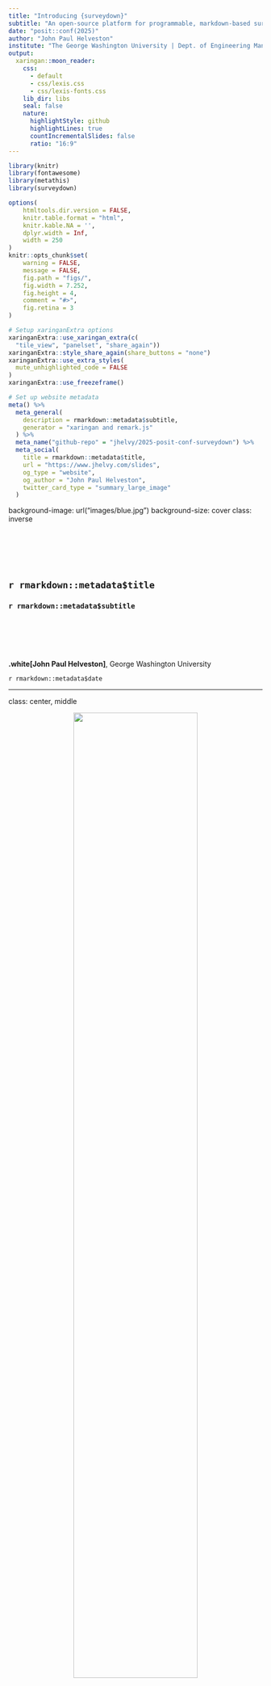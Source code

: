 ```yaml
---
title: "Introducing {surveydown}"
subtitle: "An open-source platform for programmable, markdown-based surveys"
date: "posit::conf(2025)"
author: "John Paul Helveston"
institute: "The George Washington University | Dept. of Engineering Management and Systems Engineering"
output:
  xaringan::moon_reader:
    css:
      - default
      - css/lexis.css
      - css/lexis-fonts.css
    lib_dir: libs
    seal: false
    nature:
      highlightStyle: github
      highlightLines: true
      countIncrementalSlides: false
      ratio: "16:9"
---
```


```r
library(knitr)
library(fontawesome)
library(metathis)
library(surveydown)

options(
    htmltools.dir.version = FALSE,
    knitr.table.format = "html",
    knitr.kable.NA = '',
    dplyr.width = Inf,
    width = 250
)
knitr::opts_chunk$set(
    warning = FALSE,
    message = FALSE,
    fig.path = "figs/",
    fig.width = 7.252,
    fig.height = 4,
    comment = "#>",
    fig.retina = 3
)

# Setup xaringanExtra options
xaringanExtra::use_xaringan_extra(c(
  "tile_view", "panelset", "share_again"))
xaringanExtra::style_share_again(share_buttons = "none")
xaringanExtra::use_extra_styles(
  mute_unhighlighted_code = FALSE
)
xaringanExtra::use_freezeframe()

# Set up website metadata
meta() %>%
  meta_general(
    description = rmarkdown::metadata$subtitle,
    generator = "xaringan and remark.js"
  ) %>%
  meta_name("github-repo" = "jhelvy/2025-posit-conf-surveydown") %>%
  meta_social(
    title = rmarkdown::metadata$title,
    url = "https://www.jhelvy.com/slides",
    og_type = "website",
    og_author = "John Paul Helveston",
    twitter_card_type = "summary_large_image"
  )
```

background-image: url("images/blue.jpg")
background-size: cover
class: inverse

<br><br><br><br>

## `r rmarkdown::metadata$title`

### `r rmarkdown::metadata$subtitle`

<br><br><br><br>

**.white[John Paul Helveston]**, George Washington University

`r rmarkdown::metadata$date`

---

class: center, middle

<center>
<img src="images/demo.gif" width=70%>
</center>

---

background-image: url("images/images/Slide1.png")
background-size: cover

---

background-image: url("images/images/Slide2.png")
background-size: cover

---

background-image: url("images/images/Slide3.png")
background-size: cover

---

background-image: url("images/images/Slide4.png")
background-size: cover

---

background-image: url("images/images/Slide5.png")
background-size: cover

---

background-image: url("images/images/Slide6.png")
background-size: cover

---

background-image: url("images/images/Slide7.png")
background-size: cover

---

background-image: url("images/images/Slide8.png")
background-size: cover

---

class: center, middle, inverse

# Wouldn't it be nice if there was a<br>"Quarto" for surveys?

--

<center>
<img src="images/logo_surveydown.png" width=300>
</center>

---

class: middle 

.leftcol40[

# In this talk,<br>you'll learn:

]

.rightcol60[

## - What is `surveydown`?

## - How does it work?

## - What can I do with it?

## - What's next?

]

---

class: center, middle, inverse

# What is `surveydown`?

---

background-image: url("images/images/Slide10.png")
background-size: cover

---

.leftcol[.code75[

````markdown
---
format: html
echo: false
warning: false
---

```r
library(surveydown)
```

::: {.sd_page id=welcome}

# Welcome to our survey!

```r
sd_question(
  type  = "mc",
  id    = "has_fav_hero",
  label = "Do you have a favorite super hero?", 
  option = c("Yes" = "yes", "No" = "no")
)

sd_next()
```

:::
````

]]

.rightcol[

.center[`survey.qmd` --> Rendered survey]

<center>
<img src="images/survey-app.png" width=90%>
</center>

]

---

.leftcol40[.code80[

````markdown
--- #<<
format: html #<<
echo: false #<<
warning: false #<<
--- #<<

```r
library(surveydown)
```

::: {.sd_page id=welcome}

# Welcome to our survey!

```r
sd_question(
  type  = "text",
  id    = "name",
  label = "What's your name?"
)

sd_next()
```

:::
````

]]

.rightcol60[

### .center[Standard YAML header<br>w/options for "clean" output]

]

---

.leftcol40[.code80[

````markdown
---
format: html
echo: false
warning: false
---

```{r} #<<
library(surveydown) #<<
``` #<<

::: {.sd_page id=welcome}

# Welcome to our survey!

```r
sd_question(
  type  = "text",
  id    = "name",
  label = "What's your name?"
)

sd_next()
```

:::
````

]]

.rightcol60[

<br><br><br><br>

### .center[Load the `surveydown` package]

]

---

.leftcol40[.code80[

````markdown
---
format: html
echo: false
warning: false
---

```r
library(surveydown) 
```

::: {.sd_page id=welcome} #<<

# Welcome to our survey!

```r
sd_question(
  type  = "text",
  id    = "name",
  label = "What's your name?"
)

sd_next()
```

::: #<<
````

]]

.rightcol60[

<br><br><br><br><br><br>

### .center[Use Quarto fences (`:::`)<br>to define survey pages]

]

---

.leftcol40[.code80[

````markdown
---
format: html
echo: false
warning: false
---

```r
library(surveydown) 
```

::: {.sd_page id=welcome} 

# Welcome to our survey! #<<
   #<<
```{r} #<<
sd_question( #<<
  type  = "text", #<<
  id    = "name", #<<
  label = "What's your name?" #<<
) #<<
   #<<
sd_next() #<<
``` #<<

::: 
````

]]

.rightcol60[

<br><br><br><br><br><br><br><br>

### .center[Page content]

- Markdown for page content (text, images, etc.)
- `sd_question()` for survey questions
- `sd_next()` for next button

]

---

.leftcol40[.code80[

````markdown
---
format: html
echo: false
warning: false
---

```r
library(surveydown)
```

::: {.sd_page id=welcome}

# Welcome to our survey!

```r
sd_question(
  type  = "text",
  id    = "name",
  label = "What's your name?"
)

sd_next()
```

:::
````

]]

.rightcol60[

.center[`survey.qmd` --> Rendered survey]

<center>
<img src="images/survey-app.png" width=90%>
</center>

]

---

class: middle, inverse

# .center[Wait a minute...<br>Quarto renders to _static_ html pages, right?]

<center>
<img src="images/batman-think.gif" width=40%>
</center>

---

class: middle, inverse

# .center[Shiny to the rescue!]

.leftcol[

<center>
<img src="images/logo_shiny.png" width=60%>
</center>

]

.rightcol[
<center>
<img src="images/thumbs-up.gif" width=70%>
</center>

]

---

background-image: url("images/images/Slide11.png")
background-size: cover

---

background-image: url("images/images/Slide12.png")
background-size: cover

---

background-image: url("images/images/Slide13.png")
background-size: cover

---

class: center

# A complete `surveydown` survey

<br>

.leftcol45[

### `survey.qmd` 

.font120[A **Quarto doc** defining the survey content (pages, text, images, questions, etc).]

]

.rightcol55[

### `app.R` 

.font120[An **R script** defining the<br>survey Shiny app.]

]

---

.leftcol65[.code90[

Typical `app.R` file

```r
#| eval: false

library(surveydown)

ui <- sd_ui() 

server <- function(input, output, session) { 
  
  sd_server()
   
} 

shiny::shinyApp(ui = ui, server = server)
```

]]

---

.leftcol65[.code90[

Typical `app.R` file

```r
#| eval: false

library(surveydown)

ui <- sd_ui() #<<

server <- function(input, output, session) { 
  
  sd_server() #<<
   
} 

shiny::shinyApp(ui = ui, server = server)
```

]]

.rightcol35[

<br><br><br>

Render the `survey.qmd` file

<br>

Run the surveydown server

]

---

class: middle, inverse

# .center[Wait a minute...<br>How do you store the response data?]

<center>
<img src="images/batman-think.gif" width=40%>
</center>

---

class: middle, inverse

# .center[PostgreSQL to the rescue!]

.leftcol[

<center>
<img src="images/logo_postgres.png" width=60%>
</center>

]

.rightcol[
<center>
<img src="images/thumbs-up.gif" width=70%>
</center>

]

---

.leftcol65[.code90[

Typical `app.R` file

```r
#| eval: false

library(surveydown)

# sd_db_config() #<<
db <- sd_db_connect() #<<

ui <- sd_ui() 

server <- function(input, output, session) { 
  
  sd_server(db) #<<
   
} 

shiny::shinyApp(ui = ui, server = server)
```

]]

.rightcol35[

<br><br><br>

Store credentials<br>
Connect to the database

<br>

Pass connection to `sd_server()`

]

---

class: center, middle

.leftcol20[

### supabase.com

<center>
<img src="images/logo_supabase.png" width=80%>
</center>

]

.rightcol80[

<center>
<img src="images/supabase-table.png" width=100%>
</center>

]

---

class: middle, inverse, center

# What can `surveydown` do?

---

## .center[Surveydown supports most common survey features]

<br><br>

.leftcol25[]

.rightcol75[

## - Lots of question types

## - Conditionally display content

## - Conditionally skip forward

]

---

# .center[Question types: `text`]

.leftcol[

```r
#| eval: false

sd_question(
  type  = "text",
  id    = "name",
  label = "Who's your favorite super hero?"
)
```

]

.rightcol[

```r
#| echo: false

sd_question(
  type  = "text",
  id    = "name",
  label = "Who's your favorite super hero?"
)
```

]

---

# Conditionally display content




---


# Conditionally skip forward

---

class: center, middle, inverse

# If it works in Shiny, it works in surveydown

---

.leftcol40[

# Embed interactive map using {leaflet}

]

.rightcol60[

<center>
<iframe src="images/map.mp4" width="762" height="610" frameborder="0" allowfullscreen>
</iframe>
</center>

]

---

Generate surveys using LLMs

---

class: center, middle, inverse

# What's next?

---

class: center, middle

# Try out the surveydown [studio app](https://github.com/surveydown-dev/sdApps)

## `sdApps::sd_studio()`

---

Check out the paper

---

class: middle, center 

# You can help!

---

class: inverse 
background-image: url("images/blue.jpg")
background-size: cover

<br>

# Thanks!

<br>

### <span class="white-text">https://jhelvy.github.io/2025-posit-conf-surveydown</span>

<style>
.white-text a {
  color: white !important;
}
</style>

.footer-large[.white[.right[

@jhelvy.bsky.social `r fa(name = "bluesky", fill = "white")`<br>
@jhelvy `r fa(name = "github", fill = "white")`<br>
jhelvy.com `r fa(name = "link", fill = "white")`<br>
jph@gwu.edu `r fa(name = "paper-plane", fill = "white")`

]]]
